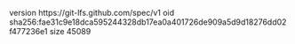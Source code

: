 version https://git-lfs.github.com/spec/v1
oid sha256:fae31c9e18dca595244328db17ea0a401726de909a5d9d18276dd02f477236e1
size 45089
